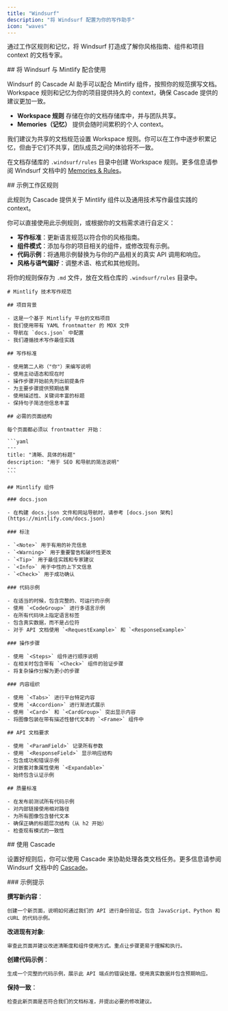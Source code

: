 ```yaml
---
title: "Windsurf"
description: "将 Windsurf 配置为你的写作助手"
icon: "waves"
---
```


通过工作区规则和记忆，将 Windsurf 打造成了解你风格指南、组件和项目 context 的文档专家。



<div id="using-windsurf-with-mintlify">
  ## 将 Windsurf 与 Mintlify 配合使用
</div>

Windsurf 的 Cascade AI 助手可以配合 Mintlify 组件，按照你的规范撰写文档。Workspace 规则和记忆为你的项目提供持久的 context，确保 Cascade 提供的建议更加一致。

* **Workspace 规则** 存储在你的文档存储库中，并与团队共享。
* **Memories（记忆）** 提供会随时间累积的个人 context。

我们建议为共享的文档规范设置 Workspace 规则。你可以在工作中逐步积累记忆，但由于它们不共享，团队成员之间的体验将不一致。

在文档存储库的 `.windsurf/rules` 目录中创建 Workspace 规则。更多信息请参阅 Windsurf 文档中的 [Memories & Rules](https://docs.windsurf.com/windsurf/cascade/memories)。



<div id="example-workspace-rule">
  ## 示例工作区规则
</div>

此规则为 Cascade 提供关于 Mintlify 组件以及通用技术写作最佳实践的 context。

你可以直接使用此示例规则，或根据你的文档需求进行自定义：

* **写作标准**：更新语言规范以符合你的风格指南。
* **组件模式**：添加与你的项目相关的组件，或修改现有示例。
* **代码示例**：将通用示例替换为与你的产品相关的真实 API 调用和响应。
* **风格与语气偏好**：调整术语、格式和其他规则。

将你的规则保存为 `.md` 文件，放在文档仓库的 `.windsurf/rules` 目录中。

````mdx
# Mintlify 技术写作规范

## 项目背景

- 这是一个基于 Mintlify 平台的文档项目
- 我们使用带有 YAML frontmatter 的 MDX 文件  
- 导航在 `docs.json` 中配置
- 我们遵循技术写作最佳实践

## 写作标准

- 使用第二人称（"你"）来编写说明
- 使用主动语态和现在时
- 操作步骤开始前先列出前提条件
- 为主要步骤提供预期结果
- 使用描述性、关键词丰富的标题
- 保持句子简洁但信息丰富

## 必需的页面结构

每个页面都必须以 frontmatter 开始：

```yaml
---
title: "清晰、具体的标题"
description: "用于 SEO 和导航的简洁说明"
---
```

## Mintlify 组件

### docs.json

- 在构建 docs.json 文件和网站导航时，请参考 [docs.json 架构](https://mintlify.com/docs.json)

### 标注

- `<Note>` 用于有用的补充信息
- `<Warning>` 用于重要警告和破坏性更改
- `<Tip>` 用于最佳实践和专家建议  
- `<Info>` 用于中性的上下文信息
- `<Check>` 用于成功确认

### 代码示例

- 在适当的时候，包含完整的、可运行的示例
- 使用 `<CodeGroup>` 进行多语言示例
- 在所有代码块上指定语言标签
- 包含真实数据，而不是占位符
- 对于 API 文档使用 `<RequestExample>` 和 `<ResponseExample>`

### 操作步骤

- 使用 `<Steps>` 组件进行顺序说明
- 在相关时包含带有 `<Check>` 组件的验证步骤
- 将复杂操作分解为更小的步骤

### 内容组织

- 使用 `<Tabs>` 进行平台特定内容
- 使用 `<Accordion>` 进行渐进式展示
- 使用 `<Card>` 和 `<CardGroup>` 突出显示内容
- 将图像包装在带有描述性替代文本的 `<Frame>` 组件中

## API 文档要求

- 使用 `<ParamField>` 记录所有参数 
- 使用 `<ResponseField>` 显示响应结构
- 包含成功和错误示例
- 对嵌套对象属性使用 `<Expandable>`
- 始终包含认证示例

## 质量标准

- 在发布前测试所有代码示例
- 对内部链接使用相对路径
- 为所有图像包含替代文本
- 确保正确的标题层次结构（从 h2 开始）
- 检查现有模式的一致性
````


<div id="working-with-cascade">
  ## 使用 Cascade
</div>

设置好规则后，你可以使用 Cascade 来协助处理各类文档任务。更多信息请参阅 Windsurf 文档中的 [Cascade](https://docs.windsurf.com/windsurf/cascade)。

<div id="example-prompts">
  ### 示例提示
</div>

**撰写新内容**：

```text wrap
创建一个新页面，说明如何通过我们的 API 进行身份验证。包含 JavaScript、Python 和 cURL 的代码示例。
```

**改进现有对象**:

```text wrap
审查此页面并建议改进清晰度和组件使用方式。重点让步骤更易于理解和执行。
```

**创建代码示例**：

```text wrap
生成一个完整的代码示例，展示此 API 端点的错误处理。使用真实数据并包含预期响应。
```

**保持一致**：

```text wrap
检查此新页面是否符合我们的文档标准，并提出必要的修改建议。
```
